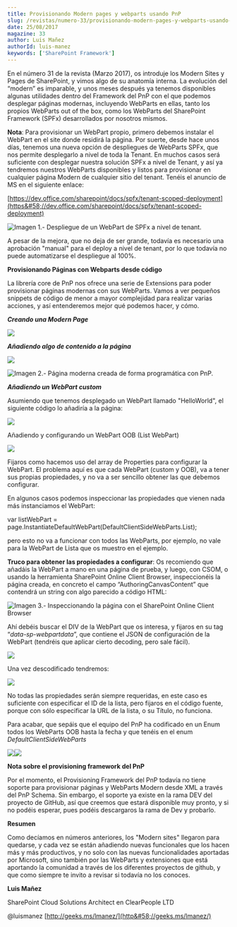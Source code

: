```yaml
---
title: Provisionando Modern pages y webparts usando PnP
slug: /revistas/numero-33/provisionando-modern-pages-y-webparts-usando-pnp
date: 25/08/2017
magazine: 33
author: Luis Mañez
authorId: luis-manez
keywords: ['SharePoint Framework']
---
```






En el número 31 de la revista (Marzo 2017), os introduje los Modern Sites y Pages de SharePoint, y vimos algo de su anatomía interna. La evolución del “modern” es imparable, y unos meses después ya tenemos disponibles algunas utilidades dentro del Framework del PnP con el que podemos desplegar páginas modernas, incluyendo WebParts en ellas, tanto los propios WebParts out of the box, como los WebParts del SharePoint Framework (SPFx) desarrollados por nosotros mismos.

**Nota**: Para provisionar un WebPart propio, primero debemos instalar el WebPart en el site donde residirá la página. Por suerte, desde hace unos días, tenemos una nueva opción de despliegues de WebParts SPFx, que nos permite desplegarlo a nivel de toda la Tenant. En muchos casos será suficiente con desplegar nuestra solución SPFx a nivel de Tenant, y así ya tendremos nuestros WebParts disponibles y listos para provisionar en cualquier página Modern de cualquier sitio del tenant. Tenéis el anuncio de MS en el siguiente enlace:

[https://dev.office.com/sharepoint/docs/spfx/tenant-scoped-deployment](https&#58;//dev.office.com/sharepoint/docs/spfx/tenant-scoped-deployment)

![Imagen 1.- Despliegue de un WebPart de SPFx a nivel de tenant.](../../../images/numero33/provisionando-modern-pages-y-webparts-usando-pnp/image1.png)

A pesar de la mejora, que no deja de ser grande, todavía es necesario una aprobación "manual" para el deploy a nivel de tenant, por lo que todavía no puede automatizarse el despliegue al 100%.

**Provisionando Páginas con Webparts desde código**

La librería core de PnP nos ofrece una serie de Extensions para poder provisionar páginas modernas con sus WebParts. Vamos a ver pequeños snippets de código de menor a mayor complejidad para realizar varias acciones, y así entenderemos mejor qué podemos hacer, y cómo.

***Creando una Modern Page***

![](../../../images/numero33/provisionando-modern-pages-y-webparts-usando-pnp/image2.png)

***Añadiendo algo de contenido a la página***

![](../../../images/numero33/provisionando-modern-pages-y-webparts-usando-pnp/image3.png)

![Imagen 2.- Página moderna creada de forma programática con PnP.](../../../images/numero33/provisionando-modern-pages-y-webparts-usando-pnp/image4.png)

***Añadiendo un WebPart custom***

Asumiendo que tenemos desplegado un WebPart llamado "HelloWorld", el siguiente código lo añadiría a la página:

![](../../../images/numero33/provisionando-modern-pages-y-webparts-usando-pnp/image5.png)

Añadiendo y configurando un WebPart OOB (List WebPart)

![](../../../images/numero33/provisionando-modern-pages-y-webparts-usando-pnp/image6.png)

Fijaros como hacemos uso del array de Properties para configurar la WebPart. El problema aquí es que cada WebPart (custom y OOB), va a tener sus propias propiedades, y no va a ser sencillo obtener las que debemos configurar.

En algunos casos podemos inspeccionar las propiedades que vienen nada más instanciamos el WebPart:

var listWebPart = page.InstantiateDefaultWebPart(DefaultClientSideWebParts.List);

pero esto no va a funcionar con todos las WebParts, por ejemplo, no vale para la WebPart de Lista que os muestro en el ejemplo.

**Truco para obtener las propiedades a configurar**: Os recomiendo que añadáis la WebPart a mano en una página de prueba, y luego, con CSOM, o usando la herramienta SharePoint Online Client Browser, inspeccionéis la página creada, en concreto el campo “AuthoringCanvasContent” que contendrá un string con algo parecido a código HTML:

![Imagen 3.- Inspeccionando la página con el SharePoint Online Client Browser](../../../images/numero33/provisionando-modern-pages-y-webparts-usando-pnp/imagec.png)

Ahí debéis buscar el DIV de la WebPart que os interesa, y fijaros en su tag “*data-sp-webpartdata*”, que contiene el JSON de configuración de la WebPart (tendréis que aplicar cierto decoding, pero sale fácil).

![](../../../images/numero33/provisionando-modern-pages-y-webparts-usando-pnp/image8.png)

Una vez descodificado tendremos:

![](../../../images/numero33/provisionando-modern-pages-y-webparts-usando-pnp/image9.png)

No todas las propiedades serán siempre requeridas, en este caso es suficiente con especificar el ID de la lista, pero fijaros en el código fuente, porque con sólo especificar la URL de la lista, o su Título, no funciona.

Para acabar, que sepáis que el equipo del PnP ha codificado en un Enum todos los WebParts OOB hasta la fecha y que tenéis en el enum *DefaultClientSideWebParts*

![](../../../images/numero33/provisionando-modern-pages-y-webparts-usando-pnp/image10.png)![](../../../images/numero33/provisionando-modern-pages-y-webparts-usando-pnp/image11.png)

**Nota sobre el provisioning framework del PnP**

Por el momento, el Provisioning Framework del PnP todavía no tiene soporte para provisionar páginas y WebParts Modern desde XML a través del PnP Schema. Sin embargo, el soporte ya existe en la rama DEV del proyecto de GitHub, así que creemos que estará disponible muy pronto, y si no podéis esperar, pues podéis descargaros la rama de Dev y probarlo.



**Resu​​men**

Como decíamos en números anteriores, los "Modern sites" llegaron para quedarse, y cada vez se están añadiendo nuevas funcionales que los hacen más y más productivos, y no solo con las nuevas funcionalidades aportadas por Microsoft, sino también por las WebParts y extensiones que está aportando la comunidad a través de los diferentes proyectos de github, y que como siempre te invito a revisar si todavía no los conoces.



**Luis Mañez**

SharePoint Cloud Solutions Architect en ClearPeople LTD

@luismanez
 [http://geeks.ms/lmanez/](http&#58;//geeks.ms/lmanez/)​

